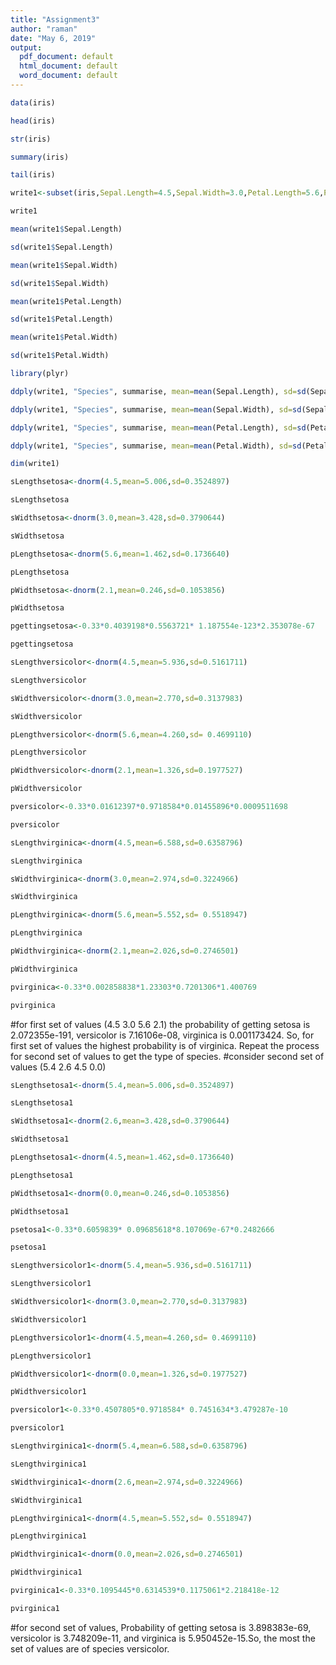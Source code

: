 ---
title: "Assignment3"
author: "raman"
date: "May 6, 2019"
output:
  pdf_document: default
  html_document: default
  word_document: default
---

```{r}
data(iris)
```

```{r}
head(iris)
```

```{r}
str(iris)
```

```{r}
summary(iris)
```

```{r}
tail(iris)
```

```{r}
write1<-subset(iris,Sepal.Length=4.5,Sepal.Width=3.0,Petal.Length=5.6,Petal.Width=2.1,Sepal.Length=5.4,Sepal.Width=2.6,Petal.Length=4.5,Petal.Width=0.0)
```

```{r}
write1
```

```{r}
mean(write1$Sepal.Length)
```

```{r}
sd(write1$Sepal.Length)
```

```{r}
mean(write1$Sepal.Width)
```

```{r}
sd(write1$Sepal.Width)
```

```{r}
mean(write1$Petal.Length)
```
```{r}
sd(write1$Petal.Length)
```
```{r}
mean(write1$Petal.Width)
```
```{r}
sd(write1$Petal.Width)
```
```{r}
library(plyr)
```

```{r}
ddply(write1, "Species", summarise, mean=mean(Sepal.Length), sd=sd(Sepal.Length))
```
```{r}
ddply(write1, "Species", summarise, mean=mean(Sepal.Width), sd=sd(Sepal.Width))
```
```{r}
ddply(write1, "Species", summarise, mean=mean(Petal.Length), sd=sd(Petal.Length))
```
```{r}
ddply(write1, "Species", summarise, mean=mean(Petal.Width), sd=sd(Petal.Width))
```
```{r}
dim(write1)
```
```{r}
sLengthsetosa<-dnorm(4.5,mean=5.006,sd=0.3524897)
```

```{r}
sLengthsetosa
```
```{r}
sWidthsetosa<-dnorm(3.0,mean=3.428,sd=0.3790644)
```
```{r}
sWidthsetosa
```
```{r}
pLengthsetosa<-dnorm(5.6,mean=1.462,sd=0.1736640)
```

```{r}
pLengthsetosa
```
```{r}
pWidthsetosa<-dnorm(2.1,mean=0.246,sd=0.1053856)
```

```{r}
pWidthsetosa
```
```{r}
pgettingsetosa<-0.33*0.4039198*0.5563721* 1.187554e-123*2.353078e-67
```
```{r}
pgettingsetosa
```
```{r}
sLengthversicolor<-dnorm(4.5,mean=5.936,sd=0.5161711)
```

```{r}
sLengthversicolor
```
```{r}
sWidthversicolor<-dnorm(3.0,mean=2.770,sd=0.3137983)
```

```{r}
sWidthversicolor
```
```{r}
pLengthversicolor<-dnorm(5.6,mean=4.260,sd= 0.4699110)
```

```{r}
pLengthversicolor
```
```{r}
pWidthversicolor<-dnorm(2.1,mean=1.326,sd=0.1977527)
```

```{r}
pWidthversicolor
```
```{r}
pversicolor<-0.33*0.01612397*0.9718584*0.01455896*0.0009511698
```

```{r}
pversicolor
```
```{r}
sLengthvirginica<-dnorm(4.5,mean=6.588,sd=0.6358796)
```

```{r}
sLengthvirginica
```
```{r}
sWidthvirginica<-dnorm(3.0,mean=2.974,sd=0.3224966)
```

```{r}
sWidthvirginica
```
```{r}
pLengthvirginica<-dnorm(5.6,mean=5.552,sd= 0.5518947)
```

```{r}
pLengthvirginica
```
```{r}
pWidthvirginica<-dnorm(2.1,mean=2.026,sd=0.2746501)
```

```{r}
pWidthvirginica
```
```{r}
pvirginica<-0.33*0.002858838*1.23303*0.7201306*1.400769
```

```{r}
pvirginica
```
#for first set of values (4.5 3.0 5.6 2.1) the probability of getting setosa is 2.072355e-191, versicolor is 7.16106e-08, virginica is 0.001173424. So, for first set of values the highest probability is of virginica. Repeat the process for second set of values to get the type of species. 
#consider second set of values (5.4 2.6 4.5 0.0)
```{r}
sLengthsetosa1<-dnorm(5.4,mean=5.006,sd=0.3524897)
```

```{r}
sLengthsetosa1
```
```{r}
sWidthsetosa1<-dnorm(2.6,mean=3.428,sd=0.3790644)
```

```{r}
sWidthsetosa1
```
```{r}
pLengthsetosa1<-dnorm(4.5,mean=1.462,sd=0.1736640)
```

```{r}
pLengthsetosa1
```
```{r}
pWidthsetosa1<-dnorm(0.0,mean=0.246,sd=0.1053856)
```

```{r}
pWidthsetosa1
```
```{r}
psetosa1<-0.33*0.6059839* 0.09685618*8.107069e-67*0.2482666
```

```{r}
psetosa1
```
```{r}
sLengthversicolor1<-dnorm(5.4,mean=5.936,sd=0.5161711)
```

```{r}
sLengthversicolor1
```
```{r}
sWidthversicolor1<-dnorm(3.0,mean=2.770,sd=0.3137983)
```


```{r}
sWidthversicolor1
```
```{r}
pLengthversicolor1<-dnorm(4.5,mean=4.260,sd= 0.4699110)
```

```{r}
pLengthversicolor1
```
```{r}
pWidthversicolor1<-dnorm(0.0,mean=1.326,sd=0.1977527)
```

```{r}
pWidthversicolor1
```
```{r}
pversicolor1<-0.33*0.4507805*0.9718584* 0.7451634*3.479287e-10
```

```{r}
pversicolor1
```
```{r}
sLengthvirginica1<-dnorm(5.4,mean=6.588,sd=0.6358796)
```

```{r}
sLengthvirginica1
```
```{r}
sWidthvirginica1<-dnorm(2.6,mean=2.974,sd=0.3224966)
```

```{r}
sWidthvirginica1
```

```{r}
pLengthvirginica1<-dnorm(4.5,mean=5.552,sd= 0.5518947)
```

```{r}
pLengthvirginica1
```
```{r}
pWidthvirginica1<-dnorm(0.0,mean=2.026,sd=0.2746501)
```

```{r}
pWidthvirginica1
```
```{r}
pvirginica1<-0.33*0.1095445*0.6314539*0.1175061*2.218418e-12
```

```{r}
pvirginica1
```
#for second set of values, Probability of getting setosa is 3.898383e-69, versicolor is  3.748209e-11, and virginica is 5.950452e-15.So, the most the set of values are of species versicolor.


